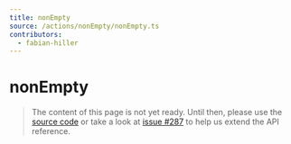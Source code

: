 ```yaml
---
title: nonEmpty
source: /actions/nonEmpty/nonEmpty.ts
contributors:
  - fabian-hiller
---
```


# nonEmpty

> The content of this page is not yet ready. Until then, please use the [source code](https://github.com/fabian-hiller/valibot/blob/main/library/src/actions/nonEmpty/nonEmpty.ts) or take a look at [issue #287](https://github.com/fabian-hiller/valibot/issues/287) to help us extend the API reference.
